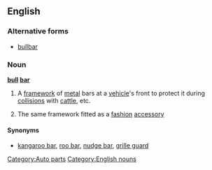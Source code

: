 ==English==

===Alternative forms===
* [[bullbar]]

===Noun===
'''[[bull]] [[bar]]'''

# {{context|mostly|Australian English}} A [[framework]] of [[metal]] bars at a [[vehicle]]'s front to protect it during [[collision]]s with [[cattle]], etc.
# The same framework fitted as a [[fashion]] [[accessory]]

====Synonyms====
* [[kangaroo bar]], [[roo bar]], [[nudge bar]], [[grille guard]]

[[Category:Auto parts]]
[[Category:English nouns]]
